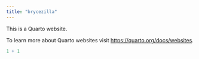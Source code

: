 ```yaml
---
title: "brycezilla"
---
```


This is a Quarto website.

To learn more about Quarto websites visit <https://quarto.org/docs/websites>.

```r
1 + 1
```

